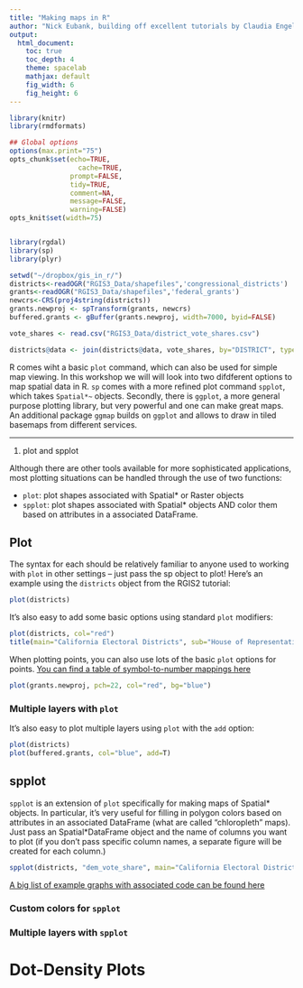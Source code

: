 ```yaml
---
title: "Making maps in R"
author: "Nick Eubank, building off excellent tutorials by Claudia Engel"
output:
  html_document:
    toc: true
    toc_depth: 4
    theme: spacelab
    mathjax: default
    fig_width: 6
    fig_height: 6
---
```



```r
library(knitr)
library(rmdformats)

## Global options
options(max.print="75")
opts_chunk$set(echo=TRUE,
	             cache=TRUE,
               prompt=FALSE,
               tidy=TRUE,
               comment=NA,
               message=FALSE,
               warning=FALSE)
opts_knit$set(width=75)


library(rgdal)
library(sp)
library(plyr)

setwd("~/dropbox/gis_in_r/")
districts<-readOGR("RGIS3_Data/shapefiles",'congressional_districts')
grants<-readOGR("RGIS3_Data/shapefiles",'federal_grants')
newcrs<-CRS(proj4string(districts))
grants.newproj <- spTransform(grants, newcrs)
buffered.grants <- gBuffer(grants.newproj, width=7000, byid=FALSE)

vote_shares <- read.csv("RGIS3_Data/district_vote_shares.csv")

districts@data <- join(districts@data, vote_shares, by="DISTRICT", type="left")

```

R comes wiht a basic `plot` command, which can also be used for simple map viewing. In this workshop we will will look into two difdferent options to map spatial data in R. `sp` comes with a more refined plot command `spplot`, which takes `Spatial*~` objects. Secondly, there is `ggplot`, a more general purpose plotting library, but very powerful and one can make great maps. An additional package `ggmap` builds on `ggplot` and allows to draw in tiled basemaps from different services.

***

#. plot and spplot

Although there are other tools available for more sophisticated applications, most plotting situations can be handled through the use of two functions:

* `plot`: plot shapes associated with Spatial* or Raster objects
* `spplot`: plot shapes associated with Spatial* objects AND color them based on attributes in a associated DataFrame. 

## Plot

The syntax for each should be relatively familiar to anyone used to working with `plot` in other settings -- just pass the sp object to plot! Here's an example using the `districts` object from the RGIS2 tutorial:

```r
plot(districts)
```

It's also easy to add some basic options using standard `plot` modifiers:

```r
plot(districts, col="red")
title(main="California Electoral Districts", sub="House of Representatives")
```

When plotting points, you can also use lots of the basic `plot` options for points. [You can find a table of symbol-to-number mappings here](http://www.statmethods.net/advgraphs/parameters.html)
```r
plot(grants.newproj, pch=22, col="red", bg="blue")
```

### Multiple layers with `plot`

It's also easy to plot multiple layers using `plot` with the `add` option:

```r
plot(districts)
plot(buffered.grants, col="blue", add=T)
```


## spplot
`spplot` is an extension of `plot` specifically for making maps of Spatial* objects. In particular, it's very useful for filling in polygon colors based on attributes in an associated DataFrame (what are called "chloropleth" maps). Just pass an Spatial*DataFrame object and the name of columns you want to plot (if you don't pass specific column names, a separate figure will be created for each column.)

```r
spplot(districts, "dem_vote_share", main="California Electoral Districts", sub="Democratic Vote Shares")
```

[A big list of example graphs with associated code can be found here](http://rspatial.r-forge.r-project.org/gallery/)

### Custom colors for `spplot`

### Multiple layers with `spplot`

# Dot-Density Plots


